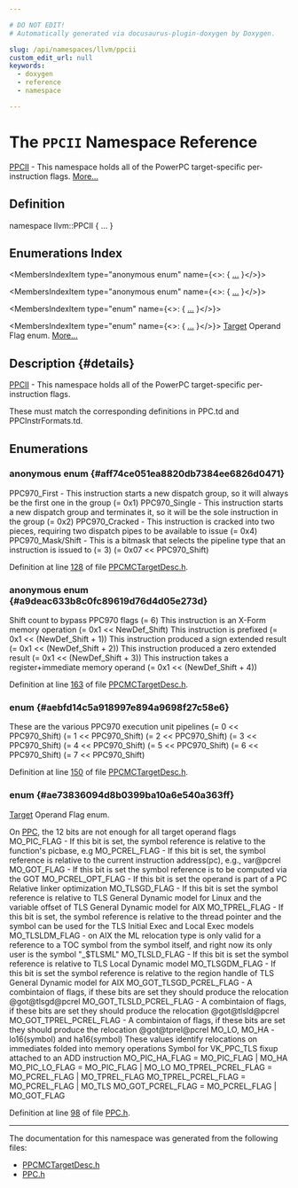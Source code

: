 ```yaml
---

# DO NOT EDIT!
# Automatically generated via docusaurus-plugin-doxygen by Doxygen.

slug: /api/namespaces/llvm/ppcii
custom_edit_url: null
keywords:
  - doxygen
  - reference
  - namespace

---
```





# The `PPCII` Namespace Reference

<DoxygenPage pluginConfig={pluginConfig}>

<a href="/docs/api/namespaces/llvm/ppcii">PPCII</a> - This namespace holds all of the PowerPC target-specific per-instruction flags. <a href="#details">More...</a>

## Definition

<CodeBlock>namespace llvm::PPCII &#123; ... &#125;</CodeBlock>

## Enumerations Index

<MembersIndex>

<MembersIndexItem
  type="anonymous enum"
  name={<>:  &#123; <a href="#aff74ce051ea8820db7384ee6826d0471">...</a> &#125;</>}>
</MembersIndexItem>

<MembersIndexItem
  type="anonymous enum"
  name={<>:  &#123; <a href="#a9deac633b8c0fc89619d76d4d05e273d">...</a> &#125;</>}>
</MembersIndexItem>

<MembersIndexItem
  type="enum"
  name={<>:  &#123; <a href="#aebfd14c5a918997e894a9698f27c58e6">...</a> &#125;</>}>
</MembersIndexItem>

<MembersIndexItem
  type="enum"
  name={<>:  &#123; <a href="#ae73836094d8b0399ba10a6e540a363ff">...</a> &#125;</>}>
<a href="/docs/api/classes/llvm/target">Target</a> Operand Flag enum. <a href="#ae73836094d8b0399ba10a6e540a363ff">More...</a>
</MembersIndexItem>

</MembersIndex>

## Description {#details}

<a href="/docs/api/namespaces/llvm/ppcii">PPCII</a> - This namespace holds all of the PowerPC target-specific per-instruction flags.

These must match the corresponding definitions in PPC.td and PPCInstrFormats.td.

<SectionDefinition>

## Enumerations

### anonymous enum  {#aff74ce051ea8820db7384ee6826d0471}

<MemberDefinition
  prototype="anonymous enum ">

<EnumerationList title="Enumeration values">

<Link id="aff74ce051ea8820db7384ee6826d0471a89de693ba41c59ed962f9571eb6f20b5" />
<EnumerationListItem name="PPC970_First">
PPC970&#95;First - This instruction starts a new dispatch group, so it will always be the first one in the group (= 0x1)
</EnumerationListItem>

<Link id="aff74ce051ea8820db7384ee6826d0471acb11d47c910b37516bd9a4fb15c7de43" />
<EnumerationListItem name="PPC970_Single">
PPC970&#95;Single - This instruction starts a new dispatch group and terminates it, so it will be the sole instruction in the group (= 0x2)
</EnumerationListItem>

<Link id="aff74ce051ea8820db7384ee6826d0471a8b8512a8f2e954aeeb98c8f24eda1447" />
<EnumerationListItem name="PPC970_Cracked">
PPC970&#95;Cracked - This instruction is cracked into two pieces, requiring two dispatch pipes to be available to issue (= 0x4)
</EnumerationListItem>

<Link id="aff74ce051ea8820db7384ee6826d0471a9de8ef894c3658424828ffc22ea43575" />
<EnumerationListItem name="PPC970_Shift">
PPC970&#95;Mask/Shift - This is a bitmask that selects the pipeline type that an instruction is issued to (= 3)
</EnumerationListItem>

<Link id="aff74ce051ea8820db7384ee6826d0471a7cec875ed7c232b602c5433ef76e6e73" />
<EnumerationListItem name="PPC970_Mask">
 (= 0x07 &lt;&lt; PPC970&#95;Shift)
</EnumerationListItem>

</EnumerationList>

Definition at line <a href="/docs/api/files/lib/lib/target/lib/target/powerpc/lib/target/powerpc/mctargetdesc/ppcmctargetdesc-h/#l00128">128</a> of file <a href="/docs/api/files/lib/lib/target/lib/target/powerpc/lib/target/powerpc/mctargetdesc/ppcmctargetdesc-h">PPCMCTargetDesc.h</a>.
</MemberDefinition>

### anonymous enum  {#a9deac633b8c0fc89619d76d4d05e273d}

<MemberDefinition
  prototype="anonymous enum ">

<EnumerationList title="Enumeration values">

<Link id="a9deac633b8c0fc89619d76d4d05e273da4b5f73325be34c748d292f6aac6b9095" />
<EnumerationListItem name="NewDef_Shift">
Shift count to bypass PPC970 flags (= 6)
</EnumerationListItem>

<Link id="a9deac633b8c0fc89619d76d4d05e273daabe404a41cd6c42173c719a7911563c5" />
<EnumerationListItem name="XFormMemOp">
This instruction is an X-Form memory operation (= 0x1 &lt;&lt; NewDef&#95;Shift)
</EnumerationListItem>

<Link id="a9deac633b8c0fc89619d76d4d05e273da57c485b93de14e13066ec4f32f99345d" />
<EnumerationListItem name="Prefixed">
This instruction is prefixed (= 0x1 &lt;&lt; (NewDef&#95;Shift + 1))
</EnumerationListItem>

<Link id="a9deac633b8c0fc89619d76d4d05e273da4ff4fdb7188d27bc3d4968e5d675f0c4" />
<EnumerationListItem name="SExt32To64">
This instruction produced a sign extended result (= 0x1 &lt;&lt; (NewDef&#95;Shift + 2))
</EnumerationListItem>

<Link id="a9deac633b8c0fc89619d76d4d05e273da0d0051d873cb4b1b2ec86509b76c3cca" />
<EnumerationListItem name="ZExt32To64">
This instruction produced a zero extended result (= 0x1 &lt;&lt; (NewDef&#95;Shift + 3))
</EnumerationListItem>

<Link id="a9deac633b8c0fc89619d76d4d05e273da9723544a832c302e4b7d8c04425b05d1" />
<EnumerationListItem name="MemriOp">
This instruction takes a register+immediate memory operand (= 0x1 &lt;&lt; (NewDef&#95;Shift + 4))
</EnumerationListItem>

</EnumerationList>

Definition at line <a href="/docs/api/files/lib/lib/target/lib/target/powerpc/lib/target/powerpc/mctargetdesc/ppcmctargetdesc-h/#l00163">163</a> of file <a href="/docs/api/files/lib/lib/target/lib/target/powerpc/lib/target/powerpc/mctargetdesc/ppcmctargetdesc-h">PPCMCTargetDesc.h</a>.
</MemberDefinition>

### enum  {#aebfd14c5a918997e894a9698f27c58e6}

<MemberDefinition
  prototype="enum llvm::PPCII::PPC970_Unit ">

<EnumerationList title="Enumeration values">

<Link id="aebfd14c5a918997e894a9698f27c58e6ad2c577175ece5487d0aa1cba0f3f21cf" />
<EnumerationListItem name="PPC970_Pseudo">
These are the various PPC970 execution unit pipelines (= 0 &lt;&lt; PPC970&#95;Shift)
</EnumerationListItem>

<Link id="aebfd14c5a918997e894a9698f27c58e6ab2e7d507b6cb4772d11fcc18fed5f80f" />
<EnumerationListItem name="PPC970_FXU">
 (= 1 &lt;&lt; PPC970&#95;Shift)
</EnumerationListItem>

<Link id="aebfd14c5a918997e894a9698f27c58e6a2a7334a88276120f2238e6d4d1a7a51e" />
<EnumerationListItem name="PPC970_LSU">
 (= 2 &lt;&lt; PPC970&#95;Shift)
</EnumerationListItem>

<Link id="aebfd14c5a918997e894a9698f27c58e6a8fd98b2e3c101aa85bbc07409022b6ed" />
<EnumerationListItem name="PPC970_FPU">
 (= 3 &lt;&lt; PPC970&#95;Shift)
</EnumerationListItem>

<Link id="aebfd14c5a918997e894a9698f27c58e6ad81768864759a838d64839c7b75d958c" />
<EnumerationListItem name="PPC970_CRU">
 (= 4 &lt;&lt; PPC970&#95;Shift)
</EnumerationListItem>

<Link id="aebfd14c5a918997e894a9698f27c58e6a48b808627be5e642a62d9cca1d68dd7e" />
<EnumerationListItem name="PPC970_VALU">
 (= 5 &lt;&lt; PPC970&#95;Shift)
</EnumerationListItem>

<Link id="aebfd14c5a918997e894a9698f27c58e6a4b7f050b44fba7f1b01e3a0df85f0138" />
<EnumerationListItem name="PPC970_VPERM">
 (= 6 &lt;&lt; PPC970&#95;Shift)
</EnumerationListItem>

<Link id="aebfd14c5a918997e894a9698f27c58e6ad3d339fe9c9bdedb6a7c90a2c58f4fad" />
<EnumerationListItem name="PPC970_BRU">
 (= 7 &lt;&lt; PPC970&#95;Shift)
</EnumerationListItem>

</EnumerationList>

Definition at line <a href="/docs/api/files/lib/lib/target/lib/target/powerpc/lib/target/powerpc/mctargetdesc/ppcmctargetdesc-h/#l00150">150</a> of file <a href="/docs/api/files/lib/lib/target/lib/target/powerpc/lib/target/powerpc/mctargetdesc/ppcmctargetdesc-h">PPCMCTargetDesc.h</a>.
</MemberDefinition>

### enum  {#ae73836094d8b0399ba10a6e540a363ff}

<MemberDefinition
  prototype="enum llvm::PPCII::TOF ">
<a href="/docs/api/classes/llvm/target">Target</a> Operand Flag enum.

<EnumerationList title="Enumeration values">

<Link id="ae73836094d8b0399ba10a6e540a363ffa9340a84aaf673899ce86db9f926ecc83" />
<EnumerationListItem name="MO_NO_FLAG">

</EnumerationListItem>

<Link id="ae73836094d8b0399ba10a6e540a363ffab055ede9c173349e17e7aada20410b93" />
<EnumerationListItem name="MO_PLT">
On <a href="/docs/api/namespaces/llvm/ppc">PPC</a>, the 12 bits are not enough for all target operand flags
</EnumerationListItem>

<Link id="ae73836094d8b0399ba10a6e540a363ffaf464d229c08e6d5eb945d7b905a7c9fd" />
<EnumerationListItem name="MO_PIC_FLAG">
MO&#95;PIC&#95;FLAG - If this bit is set, the symbol reference is relative to the function&#39;s picbase, e.g
</EnumerationListItem>

<Link id="ae73836094d8b0399ba10a6e540a363ffa777b254f8a19bf466553840f89ecaf31" />
<EnumerationListItem name="MO_PCREL_FLAG">
MO&#95;PCREL&#95;FLAG - If this bit is set, the symbol reference is relative to the current instruction address(pc), e.g., var@pcrel
</EnumerationListItem>

<Link id="ae73836094d8b0399ba10a6e540a363ffa8884a7365b40eb87c9dbc760b641a55a" />
<EnumerationListItem name="MO_GOT_FLAG">
MO&#95;GOT&#95;FLAG - If this bit is set the symbol reference is to be computed via the GOT
</EnumerationListItem>

<Link id="ae73836094d8b0399ba10a6e540a363ffaf4ba2908fdc36ea179a9e3f8eda40637" />
<EnumerationListItem name="MO_PCREL_OPT_FLAG">
MO&#95;PCREL&#95;OPT&#95;FLAG - If this bit is set the operand is part of a PC Relative linker optimization
</EnumerationListItem>

<Link id="ae73836094d8b0399ba10a6e540a363ffae65924f7be0d235dfb37b97894d631b6" />
<EnumerationListItem name="MO_TLSGD_FLAG">
MO&#95;TLSGD&#95;FLAG - If this bit is set the symbol reference is relative to TLS General Dynamic model for Linux and the variable offset of TLS General Dynamic model for AIX
</EnumerationListItem>

<Link id="ae73836094d8b0399ba10a6e540a363ffac09dc26b3c7ea75dfd6da305042926cb" />
<EnumerationListItem name="MO_TPREL_FLAG">
MO&#95;TPREL&#95;FLAG - If this bit is set, the symbol reference is relative to the thread pointer and the symbol can be used for the TLS Initial Exec and Local Exec models
</EnumerationListItem>

<Link id="ae73836094d8b0399ba10a6e540a363ffa1dcd064e63645a232083e4de59b09110" />
<EnumerationListItem name="MO_TLSLDM_FLAG">
MO&#95;TLSLDM&#95;FLAG - on AIX the ML relocation type is only valid for a reference to a TOC symbol from the symbol itself, and right now its only user is the symbol &quot;&#95;$TLSML&quot;
</EnumerationListItem>

<Link id="ae73836094d8b0399ba10a6e540a363ffa77f81a23f8ce498f9ef4bbc5433c116b" />
<EnumerationListItem name="MO_TLSLD_FLAG">
MO&#95;TLSLD&#95;FLAG - If this bit is set the symbol reference is relative to TLS Local Dynamic model
</EnumerationListItem>

<Link id="ae73836094d8b0399ba10a6e540a363ffa6003030015cbe98f30d697c9c8a155bf" />
<EnumerationListItem name="MO_TLSGDM_FLAG">
MO&#95;TLSGDM&#95;FLAG - If this bit is set the symbol reference is relative to the region handle of TLS General Dynamic model for AIX
</EnumerationListItem>

<Link id="ae73836094d8b0399ba10a6e540a363ffaf045b588ae476aff3ea48b77c042f7b1" />
<EnumerationListItem name="MO_GOT_TLSGD_PCREL_FLAG">
MO&#95;GOT&#95;TLSGD&#95;PCREL&#95;FLAG - A combintaion of flags, if these bits are set they should produce the relocation @got@tlsgd@pcrel
</EnumerationListItem>

<Link id="ae73836094d8b0399ba10a6e540a363ffad1af346db81472a462b7f04fa9498ab4" />
<EnumerationListItem name="MO_GOT_TLSLD_PCREL_FLAG">
MO&#95;GOT&#95;TLSLD&#95;PCREL&#95;FLAG - A combintaion of flags, if these bits are set they should produce the relocation @got@tlsld@pcrel
</EnumerationListItem>

<Link id="ae73836094d8b0399ba10a6e540a363ffa467b829ca0e160907522584b98b618a0" />
<EnumerationListItem name="MO_GOT_TPREL_PCREL_FLAG">
MO&#95;GOT&#95;TPREL&#95;PCREL&#95;FLAG - A combintaion of flags, if these bits are set they should produce the relocation @got@tprel@pcrel
</EnumerationListItem>

<Link id="ae73836094d8b0399ba10a6e540a363ffacfbc322d45d593103140a6a0dd75e9cd" />
<EnumerationListItem name="MO_LO">
MO&#95;LO, MO&#95;HA - lo16(symbol) and ha16(symbol)
</EnumerationListItem>

<Link id="ae73836094d8b0399ba10a6e540a363ffaf3ceb6d8d3d044088a869d52777a6ed6" />
<EnumerationListItem name="MO_HA">

</EnumerationListItem>

<Link id="ae73836094d8b0399ba10a6e540a363ffac1c555a378ab914a0dcae6234359aa73" />
<EnumerationListItem name="MO_TPREL_LO">

</EnumerationListItem>

<Link id="ae73836094d8b0399ba10a6e540a363ffaa7929b1029f09db9b9b538e0d200fdd8" />
<EnumerationListItem name="MO_TPREL_HA">

</EnumerationListItem>

<Link id="ae73836094d8b0399ba10a6e540a363ffab5ab92a983f7ba2046b20389312e0512" />
<EnumerationListItem name="MO_DTPREL_LO">
These values identify relocations on immediates folded into memory operations
</EnumerationListItem>

<Link id="ae73836094d8b0399ba10a6e540a363ffa0ab30789f6ac6df962adba01f53c2888" />
<EnumerationListItem name="MO_TLSLD_LO">

</EnumerationListItem>

<Link id="ae73836094d8b0399ba10a6e540a363ffad512bc138c5c6766b7ee4f66e43d47b4" />
<EnumerationListItem name="MO_TOC_LO">

</EnumerationListItem>

<Link id="ae73836094d8b0399ba10a6e540a363ffab99c6c8402edd4e84a137d89ad71169c" />
<EnumerationListItem name="MO_TLS">
Symbol for VK&#95;PPC&#95;TLS fixup attached to an ADD instruction
</EnumerationListItem>

<Link id="ae73836094d8b0399ba10a6e540a363ffad28153a155549829b1d3c7c2c1f94eb3" />
<EnumerationListItem name="MO_PIC_HA_FLAG">
MO&#95;PIC&#95;HA&#95;FLAG = MO&#95;PIC&#95;FLAG | MO&#95;HA
</EnumerationListItem>

<Link id="ae73836094d8b0399ba10a6e540a363ffa374d4accc53d2911f6b45d9ae3c35941" />
<EnumerationListItem name="MO_PIC_LO_FLAG">
MO&#95;PIC&#95;LO&#95;FLAG = MO&#95;PIC&#95;FLAG | MO&#95;LO
</EnumerationListItem>

<Link id="ae73836094d8b0399ba10a6e540a363ffa4590d1594bf15001842f0bc03068dc7e" />
<EnumerationListItem name="MO_TPREL_PCREL_FLAG">
MO&#95;TPREL&#95;PCREL&#95;FLAG = MO&#95;PCREL&#95;FLAG | MO&#95;TPREL&#95;FLAG
</EnumerationListItem>

<Link id="ae73836094d8b0399ba10a6e540a363ffa81fba654d0446dd40efd2d2409643759" />
<EnumerationListItem name="MO_TLS_PCREL_FLAG">
MO&#95;TPREL&#95;PCREL&#95;FLAG = MO&#95;PCREL&#95;FLAG | MO&#95;TLS
</EnumerationListItem>

<Link id="ae73836094d8b0399ba10a6e540a363ffa52449b426fd1a25588ddde25cca33a82" />
<EnumerationListItem name="MO_GOT_PCREL_FLAG">
MO&#95;GOT&#95;PCREL&#95;FLAG = MO&#95;PCREL&#95;FLAG | MO&#95;GOT&#95;FLAG
</EnumerationListItem>

</EnumerationList>

Definition at line <a href="/docs/api/files/lib/lib/target/lib/target/powerpc/ppc-h/#l00098">98</a> of file <a href="/docs/api/files/lib/lib/target/lib/target/powerpc/ppc-h">PPC.h</a>.
</MemberDefinition>

</SectionDefinition>

<hr/>

The documentation for this namespace was generated from the following files:

<ul>
<li><a href="/docs/api/files/lib/lib/target/lib/target/powerpc/lib/target/powerpc/mctargetdesc/ppcmctargetdesc-h">PPCMCTargetDesc.h</a></li>
<li><a href="/docs/api/files/lib/lib/target/lib/target/powerpc/ppc-h">PPC.h</a></li>
</ul>

</DoxygenPage>
